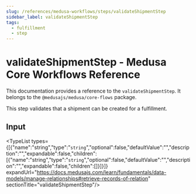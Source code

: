 ```yaml
---
slug: /references/medusa-workflows/steps/validateShipmentStep
sidebar_label: validateShipmentStep
tags:
  - fulfillment
  - step
---
```



# validateShipmentStep - Medusa Core Workflows Reference

This documentation provides a reference to the `validateShipmentStep`. It belongs to the `@medusajs/medusa/core-flows` package.

This step validates that a shipment can be created for a fulfillment.

## Input

<TypeList types={[{"name":"string","type":"`string`","optional":false,"defaultValue":"","description":"","expandable":false,"children":[{"name":"string","type":"`string`","optional":false,"defaultValue":"","description":"","expandable":false,"children":[]}]}]} expandUrl="https://docs.medusajs.com/learn/fundamentals/data-models/manage-relationships#retrieve-records-of-relation" sectionTitle="validateShipmentStep"/>
